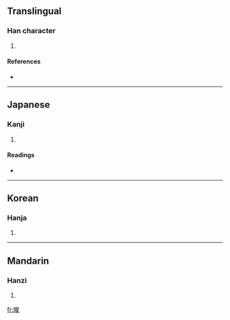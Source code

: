 ==Translingual==

===Han character===
{{Han char|rn=72|rad=日|as=07|sn=11|four=6304<sub>7</sub>|canj=日戈金水 (AICE)}}

# {{defn|Han|sort=日07}}

====References====
* {{Han ref|kx=0495.330|dkj=13939|dj=0861.190|hdz=21515.060|uh=6659|ud=26201|bh=D5AC|bd=54700}}

----

==Japanese==

===Kanji===
{{ja-kanji|grade=|rs=日07}}

# {{defn|Japanese}}

====Readings====
* {{ja-readings|on=[[しゅん]] (shun)|kun=[[あきらか]] (akiraka)}}

----

==Korean==

===Hanja===
{{ko-hanja|hangeul=준|eumhun=|rv=jun|mr=chun|y=cwun}}

# {{defn|Korean}}

----

==Mandarin==

===Hanzi===
{{cmn-hanzi|pin=[[jùn]] ([[jun4]])|wg=chün<sup>4</sup>}}

# {{defn|Mandarin}}

[[fr:晙]]